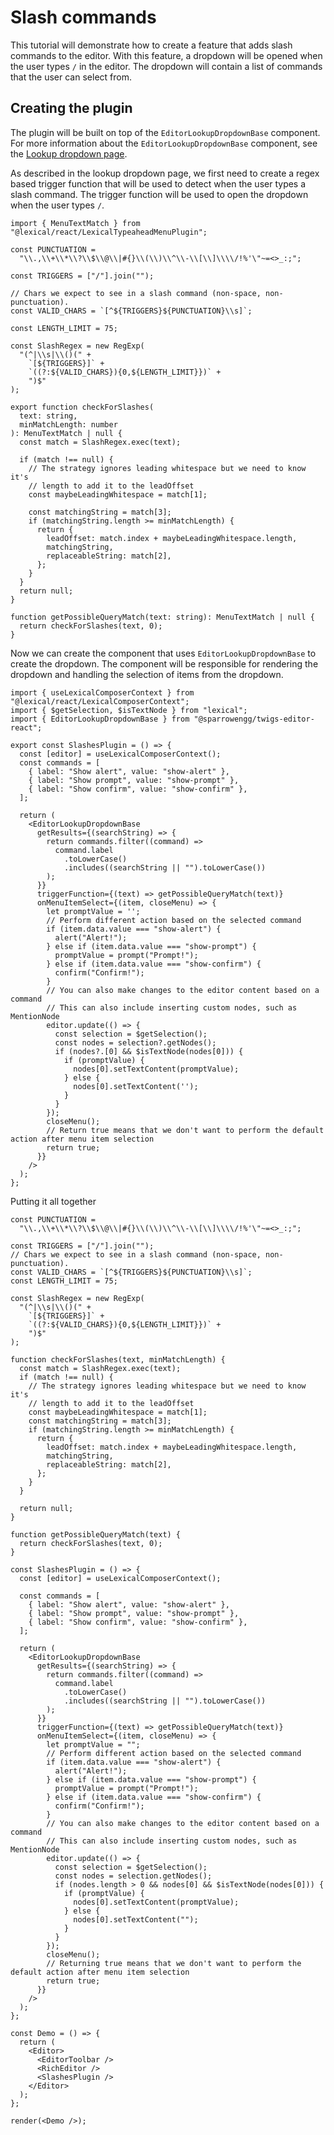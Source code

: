 # Slash commands

This tutorial will demonstrate how to create a feature that adds slash commands to the editor. With this feature, a dropdown will be opened when the user types `/` in the editor. The dropdown will contain a list of commands that the user can select from.

## Creating the plugin

The plugin will be built on top of the `EditorLookupDropdownBase` component. For more information about the `EditorLookupDropdownBase` component, see the [Lookup dropdown page](../helpers/base-dropdown.mdx).

As described in the lookup dropdown page, we first need to create a regex based trigger function that will be used to detect when the user types a slash command. The trigger function will be used to open the dropdown when the user types `/`.

```tsx
import { MenuTextMatch } from "@lexical/react/LexicalTypeaheadMenuPlugin";

const PUNCTUATION =
  "\\.,\\+\\*\\?\\$\\@\\|#{}\\(\\)\\^\\-\\[\\]\\\\/!%'\"~=<>_:;";

const TRIGGERS = ["/"].join("");

// Chars we expect to see in a slash command (non-space, non-punctuation).
const VALID_CHARS = `[^${TRIGGERS}${PUNCTUATION}\\s]`;

const LENGTH_LIMIT = 75;

const SlashRegex = new RegExp(
  "(^|\\s|\\()(" +
    `[${TRIGGERS}]` +
    `((?:${VALID_CHARS}){0,${LENGTH_LIMIT}})` +
    ")$"
);

export function checkForSlashes(
  text: string,
  minMatchLength: number
): MenuTextMatch | null {
  const match = SlashRegex.exec(text);

  if (match !== null) {
    // The strategy ignores leading whitespace but we need to know it's
    // length to add it to the leadOffset
    const maybeLeadingWhitespace = match[1];

    const matchingString = match[3];
    if (matchingString.length >= minMatchLength) {
      return {
        leadOffset: match.index + maybeLeadingWhitespace.length,
        matchingString,
        replaceableString: match[2],
      };
    }
  }
  return null;
}

function getPossibleQueryMatch(text: string): MenuTextMatch | null {
  return checkForSlashes(text, 0);
}
```

Now we can create the component that uses `EditorLookupDropdownBase` to create the dropdown. The component will be responsible for rendering the dropdown and handling the selection of items from the dropdown.

```tsx
import { useLexicalComposerContext } from "@lexical/react/LexicalComposerContext";
import { $getSelection, $isTextNode } from "lexical";
import { EditorLookupDropdownBase } from "@sparrowengg/twigs-editor-react";

export const SlashesPlugin = () => {
  const [editor] = useLexicalComposerContext();
  const commands = [
    { label: "Show alert", value: "show-alert" },
    { label: "Show prompt", value: "show-prompt" },
    { label: "Show confirm", value: "show-confirm" },
  ];

  return (
    <EditorLookupDropdownBase
      getResults={(searchString) => {
        return commands.filter((command) =>
          command.label
            .toLowerCase()
            .includes((searchString || "").toLowerCase())
        );
      }}
      triggerFunction={(text) => getPossibleQueryMatch(text)}
      onMenuItemSelect={(item, closeMenu) => {
        let promptValue = '';
        // Perform different action based on the selected command
        if (item.data.value === "show-alert") {
          alert("Alert!");
        } else if (item.data.value === "show-prompt") {
          promptValue = prompt("Prompt!");
        } else if (item.data.value === "show-confirm") {
          confirm("Confirm!");
        }
        // You can also make changes to the editor content based on a command
        // This can also include inserting custom nodes, such as MentionNode
        editor.update(() => {
          const selection = $getSelection();
          const nodes = selection?.getNodes();
          if (nodes?.[0] && $isTextNode(nodes[0])) {
            if (promptValue) {
              nodes[0].setTextContent(promptValue);
            } else {
              nodes[0].setTextContent('');
            }
          }
        });
        closeMenu();
        // Return true means that we don't want to perform the default action after menu item selection
        return true;
      }}
    />
  );
};
```


Putting it all together

```tsx noInline live play=editor-tutorial-slash-commands
const PUNCTUATION =
  "\\.,\\+\\*\\?\\$\\@\\|#{}\\(\\)\\^\\-\\[\\]\\\\/!%'\"~=<>_:;";

const TRIGGERS = ["/"].join("");
// Chars we expect to see in a slash command (non-space, non-punctuation).
const VALID_CHARS = `[^${TRIGGERS}${PUNCTUATION}\\s]`;
const LENGTH_LIMIT = 75;

const SlashRegex = new RegExp(
  "(^|\\s|\\()(" +
    `[${TRIGGERS}]` +
    `((?:${VALID_CHARS}){0,${LENGTH_LIMIT}})` +
    ")$"
);

function checkForSlashes(text, minMatchLength) {
  const match = SlashRegex.exec(text);
  if (match !== null) {
    // The strategy ignores leading whitespace but we need to know it's
    // length to add it to the leadOffset
    const maybeLeadingWhitespace = match[1];
    const matchingString = match[3];
    if (matchingString.length >= minMatchLength) {
      return {
        leadOffset: match.index + maybeLeadingWhitespace.length,
        matchingString,
        replaceableString: match[2],
      };
    }
  }

  return null;
}

function getPossibleQueryMatch(text) {
  return checkForSlashes(text, 0);
}

const SlashesPlugin = () => {
  const [editor] = useLexicalComposerContext();

  const commands = [
    { label: "Show alert", value: "show-alert" },
    { label: "Show prompt", value: "show-prompt" },
    { label: "Show confirm", value: "show-confirm" },
  ];

  return (
    <EditorLookupDropdownBase
      getResults={(searchString) => {
        return commands.filter((command) =>
          command.label
            .toLowerCase()
            .includes((searchString || "").toLowerCase())
        );
      }}
      triggerFunction={(text) => getPossibleQueryMatch(text)}
      onMenuItemSelect={(item, closeMenu) => {
        let promptValue = "";
        // Perform different action based on the selected command
        if (item.data.value === "show-alert") {
          alert("Alert!");
        } else if (item.data.value === "show-prompt") {
          promptValue = prompt("Prompt!");
        } else if (item.data.value === "show-confirm") {
          confirm("Confirm!");
        }
        // You can also make changes to the editor content based on a command
        // This can also include inserting custom nodes, such as MentionNode
        editor.update(() => {
          const selection = $getSelection();
          const nodes = selection.getNodes();
          if (nodes.length > 0 && nodes[0] && $isTextNode(nodes[0])) {
            if (promptValue) {
              nodes[0].setTextContent(promptValue);
            } else {
              nodes[0].setTextContent("");
            }
          }
        });
        closeMenu();
        // Returning true means that we don't want to perform the default action after menu item selection
        return true;
      }}
    />
  );
};

const Demo = () => {
  return (
    <Editor>
      <EditorToolbar />
      <RichEditor />
      <SlashesPlugin />
    </Editor>
  );
};

render(<Demo />);

```
